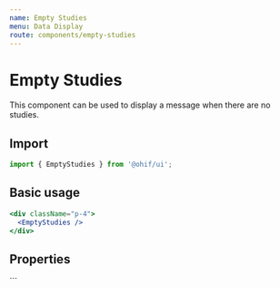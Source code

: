 ```yaml
---
name: Empty Studies
menu: Data Display
route: components/empty-studies
---
```



# Empty Studies

This component can be used to display a message when there are no studies.

## Import

```javascript
import { EmptyStudies } from '@ohif/ui';
```

## Basic usage

```jsx live
<div className="p-4">
  <EmptyStudies />
</div>
```

## Properties

<Props of={EmptyStudies} />
```
